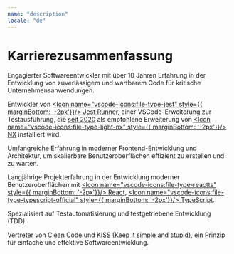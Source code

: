 ```yaml
---
name: "description"
locale: "de"
---
```


# Karrierezusammenfassung

<Divider />

Engagierter Softwareentwickler mit über 10 Jahren Erfahrung in der Entwicklung von zuverlässigem und wartbarem Code für kritische Unternehmensanwendungen. 

Entwickler von <a href="https://marketplace.visualstudio.com/items?itemName=firsttris.vscode-jest-runner" target="_blank"><Icon name="vscode-icons:file-type-jest" style={{ marginBottom: '-2px'}}/> Jest Runner</a>, einer VSCode-Erweiterung zur Testausführung, die <a href="https://github.com/nrwl/nx/issues/3868" target="_blank">seit 2020</a> als empfohlene Erweiterung von <a href="https://nx.dev/" target="_blank"><Icon name="vscode-icons:file-type-light-nx" style={{ marginBottom: '-2px'}}/> NX</a> installiert wird.

Umfangreiche Erfahrung in moderner Frontend-Entwicklung und Architektur, um skalierbare Benutzeroberflächen effizient zu erstellen und zu warten.

Langjährige Projekterfahrung in der Entwicklung moderner Benutzeroberflächen mit <a href="https://react.dev/" target="_blank"><Icon name="vscode-icons:file-type-reactts" style={{ marginBottom: '-2px'}}/> React</a>, <a href="https://www.typescriptlang.org/" target="_blank"><Icon name="vscode-icons:file-type-typescript-official" style={{ marginBottom: '-2px'}}/> TypeScript</a>.

Spezialisiert auf Testautomatisierung und testgetriebene Entwicklung (TDD).

Vertreter von <a href="https://www.youtube.com/watch?v=UjhX2sVf0eg" target="_blank">Clean Code</a> und <a href="https://wiki.archlinux.de/title/KISS-Prinzip" target="_blank">KISS (Keep it simple and stupid)</a>, ein Prinzip für einfache und effektive Softwareentwicklung.
